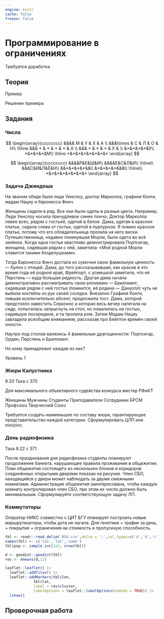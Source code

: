 ```yaml
---
engine: knitr
cache: false
freeze: false
---
```


# Программирование в ограничениях {#sec-lab-extra-constraint}

::: {.callout-important title="Состояние разработки"}
Требуется доработка
:::

## Теория

::: {#exm-lab-model-combinatorial-constraint}
Пример
:::

::: {#sol-lab-model-combinatorial-constraint}
Решение примера
:::

## Задания

### Числа

$$
\begin{array}{cccccccc}
 &&&& М & У & Х & А \\
&&&\times & С & Л & О & Н\\
\hline
&&& * & * & * & * & А \\
&&& * & * & * & Х & \\
&*&*&*&*&У\\
*&*&*&*&М\\
\hline
*&*&*&*&*&*&*&*
\end{array}
$$

$$
\begin{array}{cccccccc}
&&&&Р&Е&Ш&И\\
&&&&Е&С&Л&И\\
\hline\\
&&&С&И&Л&Ё&Н\\
&&*&*&*&*&&\\
&*&*&*&*&&&\\
\hline\\
*&*&*&*&*&*&*&*
\end{array}
$$

:::: {#exr-lab-model-combinatorial-constraint-jindosh-riddle}
### Задача Джиндоша

На званом обеде были леди Уинслоу, доктор Марколла, графиня Конти, мадам Нациу и баронесса Финч.

Женщины сидели в ряд. Все они были одеты в разные цвета. Например, Леди Уинслоу носила причудливое синее пончо; Доктор Марколла левее всех, рядом с гостьей, одетой в белое. Дама, одетая в красное платье, сидела слева от гостьи, одетой в пурпурное. Я помню красное платье, потому что его обладательница пролила на него виски. Путешественница, недавно покинувшая Морли, была одета во всё зелёное. Когда одна гостья хвастливо демонстрировала Портсигар, женщина, сидевшая рядом с ней, заметила: «Мой родной Морли славится такими безделушками».

Тогда Баронесса Финч достала из сумочки свою фамильную ценность — Кулон с птицей. Дама, до того рассказывавшая, как красив в это время года её родной край, Фрейпорт, с усмешкой заметила, что её Перстень — куда большая редкость. Другая дама начала демонстративно рассматривать свою реликвию — Бриллиант; сидевшая рядом с ней гостья (помнится, её родина — Дануолл) чуть не выбила коктейль из рук своей соседки. Внезапно Графиня Конти, пившая исключительно абсент, предложила тост. Дама, которой предстояло навестить Серконос и которая весь вечер налегала на сидр, попыталась запрыгнуть на стол, но повалилась на гостью, сидевшую посередине, и та пролила ром. Затем Мадам Нациу завладела всеобщим вниманием, рассказав про Бейлтон времён своей юности.

Наутро под столом валялись 4 фамильные драгоценности: Портсигар, Орден, Перстень и Бриллиант.

Но кому принадлежит каждая из них?

::: {.callout-note appearance="minimal"}
Уровень 1
:::
::::

### Жюри Капустника

9.20 Таха с 370

Для максимального объективного судейства конкурса мистер РФиКТ

Женщины Мужчины Студенты Преподаватели Сотрудники БРСМ Профсоюз Творческий Союз

Требуется создать наименьшее по составу жюри, гарантирующее представительство каждой категории. Сформулировать ЦЛП или minizinc.

### День радиофизика

Таха 9.22 c 371

После празднования дня радиофизика студенты планируют продолжение банкета, нарушающее правила проживания в общежитии. План общежития состоящего из нескольких блоков и коридоров соединённых открытыми дверями показан на рисунке. Член СБО, находящийся у двери может наблюдать за двумя смежными комнатами. Администрация общежития заинтересована, чтобы каждую комнату контролировал член СБО, при этом их число должно быть минимальным. Сформулируйте соответствующую задачу ЛП.

### Коммутаторы

Оператор НИКС совместно с ЦИТ БГУ планирует построить новые маршрутизаторы, чтобы дота не лагала. Для генетики + трафик за день, + покрытие + ограничения на стоимость и пропускную способность.

```r
tbl <- readr::read_delim('BSU.csv',delim = ';',col_types=c('d','d','c'))
names(tbl) <- c('lon','lat','name')
tbl$pop <- sample.int(1e3, nrow(tbl))
```

```r
d <- geodist::geodist(tbl)
res <- kmeans(d,12)

leaflet::leaflet() |> 
  leaflet::addTiles() |> 
  leaflet::addMarkers(tbl$lon,
             tbl$lat, 
             label = res$cluster,
             labelOptions = leaflet::labelOptions(noHide = TRUE)) |>
  lshow()
```

## Проверочная работа
